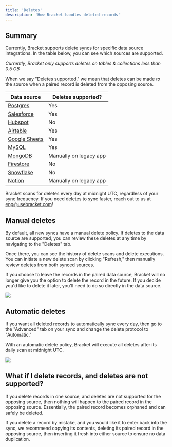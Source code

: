 ```yaml
---
title: 'Deletes'
description: 'How Bracket handles deleted records'
---
```


## Summary

Currently, Bracket supports delete syncs for specific data source integrations. In the table below, you can see which sources are supported.

_Currently, Bracket only supports deletes on tables & collections less than 0.5 GB_

<Note>When we say "Deletes supported," we mean that deletes can be made _to_ the source when a paired record is deleted from the opposing source.</Note>


| Data source                                  | Deletes supported?                                                                                                                  |
| --------------------------------      | --------------------------------------------------------------------------------------------------------------------------------- |
| [Postgres](/connecting/postgres_connecting)      | Yes                                                                                                             |
| [Salesforce](/database/salesforce_connecting)      | Yes                                                            |
| [Hubspot](/database/hubspot_connecting)  | No                                                            |
| [Airtable](/connecting/airtable_connecting)      | Yes                                                                                              |
| [Google Sheets](/connecting/gsheets_connecting)  | Yes                                                                     |
| [MySQL](/database/mysql_connecting)      | Yes                                                            |
| [MongoDB](/database/mongodb_connecting)          | Manually on legacy app      |
| [Firestore](/database/firebase_connecting)      | No                                                            |
| [Snowflake](/database/snowflake_connecting)      | No                                                            |
| [Notion](/connecting/notion_connecting)          | Manually on legacy app                                                                   |

<Info>Bracket scans for deletes every day at midnight UTC, regardless of your sync frequency. If you need deletes to sync faster, reach out to us at eng@usebracket.com!</Info>

## Manual deletes

By default, all new syncs have a manual delete policy. If deletes to the data source are supported, you can review these deletes at any time by navigating to the "Deletes" tab.

Once there, you can see the history of delete scans and delete executions. You can initiate a new delete scan by clicking "Refresh," then manually review deletes from both synced sources.

If you choose to leave the records in the paired data source, Bracket will no longer give you the option to delete the record in the future. If you decide you'd like to delete it later, you'll need to do so directly in the data source.

<Example>
  <img class="rounded-md w-full" src="/img/postgres_airtable_manual_deletes.gif" />
</Example>

## Automatic deletes

If you want all deleted records to automatically sync every day, then go to the "Advanced" tab on your sync and change the delete protocol to "Automatic."

With an automatic delete policy, Bracket will execute all deletes after its daily scan at midnight UTC.

<Example>
  <img class="rounded-md w-full" src="/img/change_delete_policy.gif" />
</Example>

## What if I delete records, and deletes are not supported?

If you delete records in one source, and deletes are not supported for the opposing source, then nothing will happen to the paired record in the opposing source. Essentially, the paired record becomes orphaned and can safely be deleted.

<Tip>If you delete a record by mistake, and you would like it to enter back into the sync, we recommend copying its contents, deleting its paired record in the opposing source, then inserting it fresh into either source to ensure no data duplication.</Tip>
